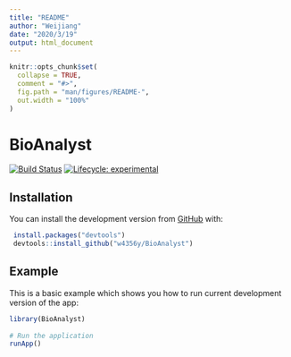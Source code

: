 ```yaml
---
title: "README"
author: "Weijiang"
date: "2020/3/19"
output: html_document
---
```



```r
knitr::opts_chunk$set(
  collapse = TRUE,
  comment = "#>",
  fig.path = "man/figures/README-",
  out.width = "100%"
)
```
# BioAnalyst

<!-- badges: start -->
[![Build Status](https://travis-ci.com/kbajdzienko/mn.crd.app.svg?token=EXLmQ5prppsE3ZXzWHeJ&branch=master)](https://travis-ci.com/kbajdzienko/mn.crd.app)
[![Lifecycle: experimental](https://img.shields.io/badge/lifecycle-experimental-orange.svg)](https://www.tidyverse.org/lifecycle/#experimental)
<!-- badges: end -->



## Installation


You can install the development version from [GitHub](https://github.com/) with:

```r
 install.packages("devtools")
 devtools::install_github("w4356y/BioAnalyst")
```
## Example

This is a basic example which shows you how to run current development version of the app:

```r
library(BioAnalyst)
 
# Run the application
runApp()
```